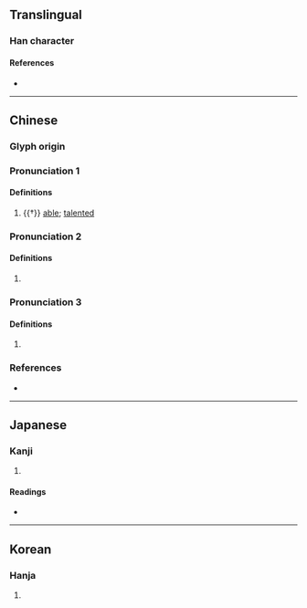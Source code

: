 {{character info/new}}
==Translingual==

===Han character===
{{Han char|rn=9|rad=人|as=09|sn=11|four=26230|canj=OWP|ids=⿰亻思}}

====References====
* {{Han ref|kx=0111.320|dkj=00895|dj=0238.050|hdz=10191.040|uh=5072|ud=20594|bh=D454|bd=54356}}

----

==Chinese==
{{zh-forms}}

===Glyph origin===
{{Han etym}}

===Pronunciation 1===
{{zh-pron
|m=cāi
|c=caai1,soi1
|mc=2
|oc=1
|cat=
}}

====Definitions====
{{zh-hanzi}}

# {{†}} [[able]]; [[talented]]

===Pronunciation 2===
{{zh-pron
|m=sī
|c=si1
|mc=1
|oc=2
|cat=
}}

====Definitions====
{{zh-hanzi}}

# {{zh-only|偲偲}}

===Pronunciation 3===
{{zh-pron
|m=sǐ
|cat=
}}

====Definitions====
{{zh-hanzi}}

# {{zh-hg}} {{n-g|Alternative form of {{zh-l|*𤟧}}, defined as {{zh-l|*不安}} in ''{{w|Jiyun}}''.}}

===References===
* {{R:yue:Hanzi}}

----

==Japanese==

===Kanji===
{{ja-kanji|grade=|rs=人09}}

# {{defn|lang=ja|sort=人09}}

====Readings====
* {{ja-readings
|goon=さい, し
|kanon=さい, し
|kun=しの-ぶ
}}

----

==Korean==

===Hanja===
{{ko-hanja|hangeul=시|rv=si|mr=si}}

# {{defn|lang=ko|sort=人09}}